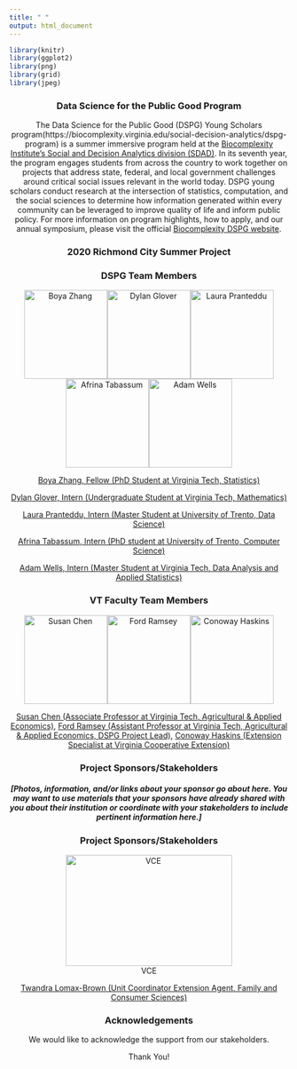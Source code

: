 ```yaml
---
title: " "
output: html_document
---
```


```r
library(knitr)
library(ggplot2)
library(png)
library(grid)
library(jpeg)
```

<center>
### Data Science for the Public Good Program
<center>

The Data Science for the Public Good (DSPG) Young Scholars program(https://biocomplexity.virginia.edu/social-decision-analytics/dspg-program) is a summer immersive program held at the [Biocomplexity Institute’s Social and Decision Analytics division (SDAD)](https://biocomplexity.virginia.edu/social-decision-analytics).
In its seventh year, the program engages students from across the country to work together on projects that address state, federal, and local government challenges around critical social issues relevant in the world today. DSPG young scholars conduct research at the intersection of statistics, computation, and the social sciences to determine how information generated within every community can be leveraged to improve quality of life and inform public policy. For more information on program highlights, how to apply, and our annual symposium, please visit the official [Biocomplexity DSPG website]((https://biocomplexity.virginia.edu/social-decision-analytics/dspg-program)).

### 2020 Richmond City Summer Project {style=text-align:center}

### DSPG Team Members {style=text-align:center}

<center>
![Boya Zhang](/team_files/Boya.Zhang.VT.jpg){width=150px height=160px}![Dylan Glover](/team_files/Dylan.Glover.VT.jpg){width=150px height=160px}![Laura Pranteddu](/team_files/Laura.Pranteddu.VT.JPG){width=150px height=160px}
![Afrina Tabassum](/team_files/Afrina.Tabassum.VT.jpg){width=150px height=160px}![Adam Wells](/team_files/Adam.Wells.VT.jpg){width=150px height=160px}

[Boya Zhang, Fellow (PhD Student at Virginia Tech, Statistics)](https://github.com/boya66)

[Dylan Glover, Intern (Undergraduate Student at Virginia Tech, Mathematics)](https://github.com/dyglover)

[Laura Pranteddu, Intern (Master Student at University of Trento, Data Science)](https://github.com/lp9kh) 

[Afrina Tabassum, Intern (PhD student at University of Trento, Computer Science)](https://github.com/afrinaVT)    

[Adam Wells, Intern (Master Student at Virginia Tech, Data Analysis and Applied Statistics)](https://github.com/wellay01)

### VT Faculty Team Members {style=text-align:center}

<center>
![Susan Chen](/team_files/Susan.Chen.VT.jpg){width=150px height=160px}![Ford Ramsey](/team_files/Ford.Ramsey.VT.jpg){width=150px height=160px}![Conoway Haskins](/team_files/Conaway.Haskins.VT.jpg){width=150px height=160px}

[Susan Chen (Associate Professor at Virginia Tech, Agricultural & Applied Economics)](https://aaec.vt.edu/people/faculty/chen-susan.html), [Ford Ramsey (Assistant Professor at Virginia Tech, Agricultural & Applied Economics, DSPG Project Lead)](https://aaec.vt.edu/people/faculty/ramsey-ford.html), [Conoway Haskins (Extension Specialist at Virginia Cooperative Extension)](https://ext.vt.edu/community-leadership/people/conaway-haskins.html)

### Project Sponsors/Stakeholders {style=text-align:center}

##### [Photos, information, and/or links about your sponsor go about here. You may want to use materials that your sponsors have already shared with you about their institution or coordinate with your stakeholders to include pertinent information here.] {style=text-align:center}


### Project Sponsors/Stakeholders {style=text-align:center}
<center>
![VCE](/team_files/VCE.Logo.png){width=300px height=200px}
<center>

[Twandra Lomax-Brown (Unit Coordinator Extension Agent, Family and Consumer Sciences)](https://www.linkedin.com/in/twandra-lomax-brown-ma-ed-5554859/)


### Acknowledgements {style=text-align:center}

We would like to acknowledge the support from our stakeholders.
  
  Thank You!
